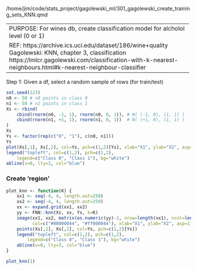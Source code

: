 /home/jim/code/stats_project/gagolewski_ml/301_gagolewski_create_training_sets_KNN.qmd

----------------------------------------------------------------------
PURPOSE:	For wines db, create classification model for alcholol level (0 or 1)

REF:   https://archive.ics.uci.edu/dataset/186/wine+quality
Gagolewski:  KNN, chapter 3, classification
https://lmlcr.gagolewski.com/classification-with-k-nearest-neighbours.html#k-nearest-neighbour-classifier
----------------------------------------------------------------------

Step 1:   Given a df, select a random sample of rows (for train/test)

```r
set.seed(123)
n0 <- 50 # n0 points in class 0
n1 <- 50 # n1 points in class 1
Xs <- rbind(
    cbind(rnorm(n0, -1, 1), rnorm(n0, 0, 1)), # N( (-1, 0), (1, 1) )
    cbind(rnorm(n1, +1, 1), rnorm(n1, 0, 1))  # N( (+1, 0), (1, 1) )
)
Xs
Ys <- factor(rep(c("0", "1"), c(n0, n1)))
Ys
plot(Xs[,1], Xs[,2], col=Ys, pch=c(1,2)[Ys], xlab="X1", ylab="X2", asp=1)
legend("topleft", col=c(1,2), pch=c(1,2),
    legend=c("Class 0", "Class 1"), bg="white")
abline(v=0, lty=3, col="blue")
```


### Create 'region' 
```r
plot_knn <- function(K) {
    xx1 <- seq(-4, 4, length.out=250)
    xx2 <- seq(-4, 4, length.out=250)
    xx <- expand.grid(xx1, xx2)
    yy <- FNN::knn(Xs, xx, Ys, k=K)
    image(xx1, xx2, matrix(as.numeric(yy)-1, nrow=length(xx1), ncol=length(xx2)),
          col=c("#00000044", "#ff000044"), xlab="X1", ylab="X2", asp=1)
    points(Xs[,1], Xs[,2], col=Ys, pch=c(1,2)[Ys])
    legend("topleft", col=c(1,2), pch=c(1,2),
        legend=c("Class 0", "Class 1"), bg="white")
    abline(v=0, lty=3, col="blue")
}
```



```r
plot_knn(1)
```

